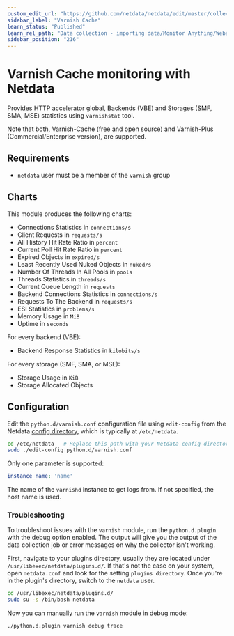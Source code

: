 ```yaml
---
custom_edit_url: "https://github.com/netdata/netdata/edit/master/collectors/python.d.plugin/varnish/README.md"
sidebar_label: "Varnish Cache"
learn_status: "Published"
learn_rel_path: "Data collection - importing data/Monitor Anything/Webapps"
sidebar_position: "216"
---
```



# Varnish Cache monitoring with Netdata

Provides HTTP accelerator global, Backends (VBE) and Storages (SMF, SMA, MSE) statistics using `varnishstat` tool.

Note that both, Varnish-Cache (free and open source) and Varnish-Plus (Commercial/Enterprise version), are supported.

## Requirements

-   `netdata` user must be a member of the `varnish` group 

## Charts

This module produces the following charts:

-   Connections Statistics in `connections/s`
-   Client Requests in `requests/s`
-   All History Hit Rate Ratio in `percent`
-   Current Poll Hit Rate Ratio in `percent`
-   Expired Objects in `expired/s`
-   Least Recently Used Nuked Objects in `nuked/s`
-   Number Of Threads In All Pools in `pools`
-   Threads Statistics in `threads/s`
-   Current Queue Length in `requests`
-   Backend Connections Statistics in `connections/s`
-   Requests To The Backend in `requests/s`
-   ESI Statistics in `problems/s`
-   Memory Usage in `MiB`
-   Uptime in `seconds`

For every backend (VBE):

-   Backend Response Statistics in `kilobits/s`

For every storage (SMF, SMA, or MSE):

-   Storage Usage in `KiB` 
-   Storage Allocated Objects

## Configuration

Edit the `python.d/varnish.conf` configuration file using `edit-config` from the Netdata [config
directory](/docs/nightly/getting-started/configuration), which is typically at `/etc/netdata`.

```bash
cd /etc/netdata   # Replace this path with your Netdata config directory, if different
sudo ./edit-config python.d/varnish.conf
```

Only one parameter is supported:

```yaml
instance_name: 'name'
```

The name of the `varnishd` instance to get logs from. If not specified, the host name is used.




### Troubleshooting

To troubleshoot issues with the `varnish` module, run the `python.d.plugin` with the debug option enabled. The 
output will give you the output of the data collection job or error messages on why the collector isn't working.

First, navigate to your plugins directory, usually they are located under `/usr/libexec/netdata/plugins.d/`. If that's 
not the case on your system, open `netdata.conf` and look for the setting `plugins directory`. Once you're in the 
plugin's directory, switch to the `netdata` user.

```bash
cd /usr/libexec/netdata/plugins.d/
sudo su -s /bin/bash netdata
```

Now you can manually run the `varnish` module in debug mode:

```bash
./python.d.plugin varnish debug trace
```

